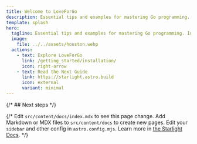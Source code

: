 ```yaml
---
title: Welcome to LoveForGo
description: Essential tips and examples for mastering Go programming. Ideal for both beginners and experienced developers.
template: splash
hero:
  tagline: Essential tips and examples for mastering Go programming. Ideal for both beginners and experienced developers.
  image:
    file: ../../assets/houston.webp
  actions:
    - text: Explore LoveForGo
      link: /getting_started/installation/
      icon: right-arrow
    - text: Read the Next Guide
      link: https://starlight.astro.build
      icon: external
      variant: minimal
---
```



{/* ## Next steps */}

{/* <CardGrid stagger>
	<Card title="Update content" icon="pencil">
		Edit `src/content/docs/index.mdx` to see this page change.
	</Card>
	<Card title="Add new content" icon="add-document">
		Add Markdown or MDX files to `src/content/docs` to create new pages.
	</Card>
	<Card title="Configure your site" icon="setting">
		Edit your `sidebar` and other config in `astro.config.mjs`.
	</Card>
	<Card title="Read the docs" icon="open-book">
		Learn more in [the Starlight Docs](https://starlight.astro.build/).
	</Card>
</CardGrid> */}
